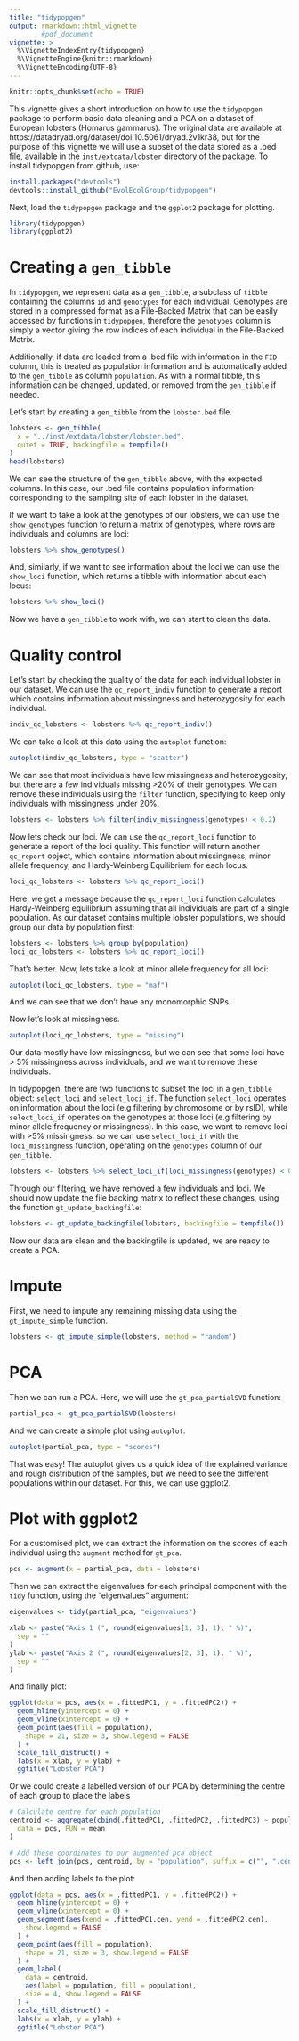```yaml
---
title: "tidypopgen"
output: rmarkdown::html_vignette
        #pdf_document
vignette: >
  %\VignetteIndexEntry{tidypopgen}
  %\VignetteEngine{knitr::rmarkdown}
  %\VignetteEncoding{UTF-8}
---
```


```r
knitr::opts_chunk$set(echo = TRUE)
```

This vignette gives a short introduction on how to use the `tidypopgen` package
to perform basic data cleaning and a PCA on a dataset of European lobsters
(Homarus gammarus). The original data are available at
https://datadryad.org/dataset/doi:10.5061/dryad.2v1kr38, but for the purpose of
this vignette we will use a subset of the data stored as a .bed file, available
in the `inst/extdata/lobster` directory of the package. To install tidypopgen
from github, use:

```r
install.packages("devtools")
devtools::install_github("EvolEcolGroup/tidypopgen")
```

Next, load the `tidypopgen` package and the `ggplot2` package for plotting.

```r
library(tidypopgen)
library(ggplot2)
```

# Creating a `gen_tibble`

In `tidypopgen`, we represent data as a `gen_tibble`, a subclass of `tibble`
containing the columns `id` and `genotypes` for each individual. Genotypes are
stored in a compressed format as a File-Backed Matrix that can be easily
accessed by functions in `tidypopgen`, therefore the `genotypes`
column is simply a vector giving the row indices of each individual in the
File-Backed Matrix. 

Additionally, if data are loaded from a .bed file with information in the `FID`
column, this is treated as population information and is automatically
added to the `gen_tibble` as column `population`. As with a normal tibble, this
information can be changed, updated, or removed from the `gen_tibble` if needed.

Let's start by creating a `gen_tibble` from the `lobster.bed` file.

```r
lobsters <- gen_tibble(
  x = "../inst/extdata/lobster/lobster.bed",
  quiet = TRUE, backingfile = tempfile()
)
head(lobsters)
```

We can see the structure of the `gen_tibble` above, with the expected columns.
In this case, our .bed file contains population information corresponding to the
sampling site of each lobster in the dataset.

If we want to take a look at the genotypes of our lobsters, we can use the
`show_genotypes` function to return a matrix of genotypes, where rows are
individuals and columns are loci:

```r
lobsters %>% show_genotypes()
```

And, similarly, if we want to see information about the loci we can use the
`show_loci` function, which returns a tibble with information about each locus:

```r
lobsters %>% show_loci()
```

Now we have a `gen_tibble` to work with, we can start to clean the data. 

# Quality control

Let's start by checking the quality of the data for each individual lobster in
our dataset. We can use the `qc_report_indiv` function to generate a report
which contains information about missingness and heterozygosity for each
individual.

```r
indiv_qc_lobsters <- lobsters %>% qc_report_indiv()
```

We can take a look at this data using the `autoplot` function:

```r
autoplot(indiv_qc_lobsters, type = "scatter")
```

We can see that most individuals have low missingness and heterozygosity, but
there are a few individuals missing >20% of their genotypes. We can remove
these individuals using the `filter` function, specifying to keep only
individuals with missingness under 20%.

```r
lobsters <- lobsters %>% filter(indiv_missingness(genotypes) < 0.2)
```

Now lets check our loci. We can use the `qc_report_loci` function to generate a
report of the loci quality. This function will return another `qc_report`
object, which contains information about missingness, minor allele frequency,
and Hardy-Weinberg Equilibrium for each locus.

```r
loci_qc_lobsters <- lobsters %>% qc_report_loci()
```

Here, we get a message because the `qc_report_loci` function calculates
Hardy-Weinberg equilibrium assuming that all individuals are part of a single
population. As our dataset contains multiple lobster populations, we should 
group our data by population first:

```r
lobsters <- lobsters %>% group_by(population)
loci_qc_lobsters <- lobsters %>% qc_report_loci()
```

That's better. Now, lets take a look at minor allele frequency for all loci:

```r
autoplot(loci_qc_lobsters, type = "maf")
```

And we can see that we don't have any monomorphic SNPs.

Now let's look at missingness.

```r
autoplot(loci_qc_lobsters, type = "missing")
```
Our data mostly have low missingness, but we can see that some loci have > 5%
missingness across individuals, and we want to remove these individuals.

In tidypopgen, there are two functions to subset the loci in a `gen_tibble`
object: `select_loci` and `select_loci_if`. The function `select_loci` operates
on information about the loci (e.g filtering by chromosome or by rsID), while
`select_loci_if` operates on the genotypes at those loci (e.g filtering by minor
allele frequency or missingness). In this case, we want to remove loci with >5%
missingness, so we can use `select_loci_if` with the `loci_missingness`
function, operating on the `genotypes` column of our `gen_tibble`.

```r
lobsters <- lobsters %>% select_loci_if(loci_missingness(genotypes) < 0.05)
```

Through our filtering, we have removed a few individuals and loci. We should now
update the file backing matrix to reflect these changes, using the function
`gt_update_backingfile`: 

```r
lobsters <- gt_update_backingfile(lobsters, backingfile = tempfile())
```

Now our data are clean and the backingfile is updated,
we are ready to create a PCA.

# Impute

First, we need to impute any remaining missing data using the `gt_impute_simple`
function.

```r
lobsters <- gt_impute_simple(lobsters, method = "random")
```

# PCA

Then we can run a PCA. Here, we will use the `gt_pca_partialSVD` function:

```r
partial_pca <- gt_pca_partialSVD(lobsters)
```

And we can create a simple plot using `autoplot`:

```r
autoplot(partial_pca, type = "scores")
```

That was easy! The autoplot gives us a quick idea of the explained variance and
rough distribution of the samples, but we need to see the different populations
within our dataset. For this, we can use ggplot2.

# Plot with ggplot2

For a customised plot, we can extract the information on the scores of each
individual using the `augment` method for `gt_pca`.

```r
pcs <- augment(x = partial_pca, data = lobsters)
```

Then we can extract the eigenvalues for each principal component with the `tidy`
function, using the "eigenvalues" argument:

```r
eigenvalues <- tidy(partial_pca, "eigenvalues")

xlab <- paste("Axis 1 (", round(eigenvalues[1, 3], 1), " %)",
  sep = ""
)
ylab <- paste("Axis 2 (", round(eigenvalues[2, 3], 1), " %)",
  sep = ""
)
```

And finally plot:

```r
ggplot(data = pcs, aes(x = .fittedPC1, y = .fittedPC2)) +
  geom_hline(yintercept = 0) +
  geom_vline(xintercept = 0) +
  geom_point(aes(fill = population),
    shape = 21, size = 3, show.legend = FALSE
  ) +
  scale_fill_distruct() +
  labs(x = xlab, y = ylab) +
  ggtitle("Lobster PCA")
```

Or we could create a labelled version of our PCA by determining the centre
of each group to place the labels

```r
# Calculate centre for each population
centroid <- aggregate(cbind(.fittedPC1, .fittedPC2, .fittedPC3) ~ population,
  data = pcs, FUN = mean
)

# Add these coordinates to our augmented pca object
pcs <- left_join(pcs, centroid, by = "population", suffix = c("", ".cen"))
```

And then adding labels to the plot:

```r
ggplot(data = pcs, aes(x = .fittedPC1, y = .fittedPC2)) +
  geom_hline(yintercept = 0) +
  geom_vline(xintercept = 0) +
  geom_segment(aes(xend = .fittedPC1.cen, yend = .fittedPC2.cen),
    show.legend = FALSE
  ) +
  geom_point(aes(fill = population),
    shape = 21, size = 3, show.legend = FALSE
  ) +
  geom_label(
    data = centroid,
    aes(label = population, fill = population),
    size = 4, show.legend = FALSE
  ) +
  scale_fill_distruct() +
  labs(x = xlab, y = ylab) +
  ggtitle("Lobster PCA")
```
